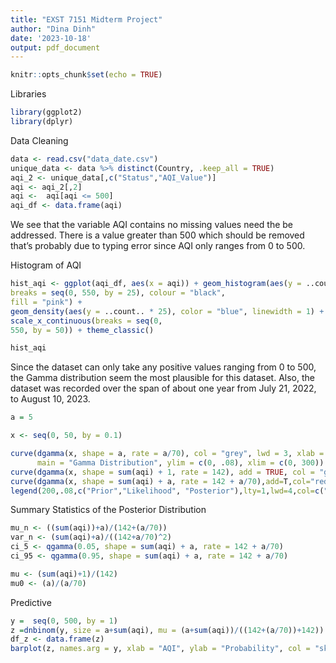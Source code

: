 ```yaml
---
title: "EXST 7151 Midterm Project"
author: "Dina Dinh"
date: '2023-10-18'
output: pdf_document
---
```


```r
knitr::opts_chunk$set(echo = TRUE)
```

Libraries
```r
library(ggplot2)
library(dplyr)
```

Data Cleaning

```r
data <- read.csv("data_date.csv")
unique_data <- data %>% distinct(Country, .keep_all = TRUE)
aqi_2 <- unique_data[,c("Status","AQI_Value")]
aqi <- aqi_2[,2]
aqi <-  aqi[aqi <= 500]
aqi_df <- data.frame(aqi)
```

We see that the variable AQI contains no missing values need the be addressed. There is a value greater than 500 which should be removed that's probably due to typing error since AQI only ranges from 0 to 500.

Histogram of AQI

```r
hist_aqi <- ggplot(aqi_df, aes(x = aqi)) + geom_histogram(aes(y = ..count..),
breaks = seq(0, 550, by = 25), colour = "black",
fill = "pink") +
geom_density(aes(y = ..count.. * 25), color = "blue", linewidth = 1) +
scale_x_continuous(breaks = seq(0,
550, by = 50)) + theme_classic()

hist_aqi
```

Since the dataset can only take any positive values ranging from 0 to 500, the Gamma distribution seem the most plausible for this dataset. Also, the dataset was recorded over the span of about one year from July 21, 2022, to August 10, 2023.


```r
a = 5

x <- seq(0, 50, by = 0.1) 

curve(dgamma(x, shape = a, rate = a/70), col = "grey", lwd = 3, xlab = "X", ylab = "Density",
      main = "Gamma Distribution", ylim = c(0, .08), xlim = c(0, 300))
curve(dgamma(x, shape = sum(aqi) + 1, rate = 142), add = TRUE, col = "green", lwd = 5)
curve(dgamma(x, shape = sum(aqi) + a, rate = 142 + a/70),add=T,col="red",lwd=3)
legend(200,.08,c("Prior","Likelihood", "Posterior"),lty=1,lwd=4,col=c("grey","green","red"))

```

Summary Statistics of the Posterior Distribution
```r
mu_n <- ((sum(aqi))+a)/(142+(a/70))
var_n <- (sum(aqi)+a)/((142+a/70)^2)
ci_5 <- qgamma(0.05, shape = sum(aqi) + a, rate = 142 + a/70)
ci_95 <- qgamma(0.95, shape = sum(aqi) + a, rate = 142 + a/70)

mu <- (sum(aqi)+1)/(142)
mu0 <- (a)/(a/70)
```


Predictive
```r
y =  seq(0, 500, by = 1) 
z =dnbinom(y, size = a+sum(aqi), mu = (a+sum(aqi))/((142+(a/70))+142))
df_z <- data.frame(z)
barplot(z, names.arg = y, xlab = "AQI", ylab = "Probability", col = "skyblue", main = "Negative Binomial Distribution")
```


